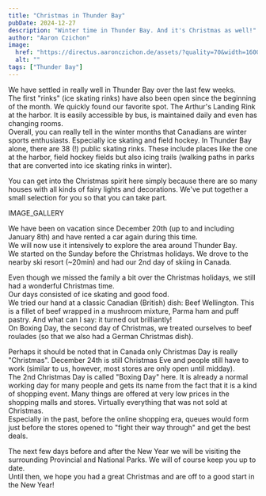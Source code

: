 ```yaml
---
title: "Christmas in Thunder Bay"
pubDate: 2024-12-27
description: "Winter time in Thunder Bay. And it's Christmas as well!"
author: "Aaron Czichon"
image:
  href: "https://directus.aaronczichon.de/assets/?quality=70&width=1600"
  alt: ""
tags: ["Thunder Bay"]
---
```



We have settled in really well in Thunder Bay over the last few weeks.    
The first "rinks" (ice skating rinks) have also been open since the beginning of the month. We quickly found our favorite spot. The Arthur's Landing Rink at the harbor. It is easily accessible by bus, is maintained daily and even has changing rooms.   
Overall, you can really tell in the winter months that Canadians are winter sports enthusiasts. Especially ice skating and field hockey. In Thunder Bay alone, there are 38 (!) public skating rinks. These include places like the one at the harbor, field hockey fields but also icing trails (walking paths in parks that are converted into ice skating rinks in winter).

You can get into the Christmas spirit here simply because there are so many houses with all kinds of fairy lights and decorations. We've put together a small selection for you so that you can take part.

IMAGE_GALLERY

We have been on vacation since December 20th (up to and including January 8th) and have rented a car again during this time.   
We will now use it intensively to explore the area around Thunder Bay.   
We started on the Sunday before the Christmas holidays. We drove to the nearby ski resort (~20min) and had our 2nd day of skiing in Canada.

Even though we missed the family a bit over the Christmas holidays, we still had a wonderful Christmas time.    
Our days consisted of ice skating and good food.   
We tried our hand at a classic Canadian (British) dish: Beef Wellington. This is a fillet of beef wrapped in a mushroom mixture, Parma ham and puff pastry. And what can I say: it turned out brilliantly!   
On Boxing Day, the second day of Christmas, we treated ourselves to beef roulades (so that we also had a German Christmas dish).

Perhaps it should be noted that in Canada only Christmas Day is really "Christmas". December 24th is still Christmas Eve and people still have to work (similar to us, however, most stores are only open until midday).    
The 2nd Christmas Day is called "Boxing Day" here. It is already a normal working day for many people and gets its name from the fact that it is a kind of shopping event. Many things are offered at very low prices in the shopping malls and stores. Virtually everything that was not sold at Christmas.   
Especially in the past, before the online shopping era, queues would form just before the stores opened to "fight their way through" and get the best deals.

The next few days before and after the New Year we will be visiting the surrounding Provincial and National Parks. We will of course keep you up to date.   
Until then, we hope you had a great Christmas and are off to a good start in the New Year!